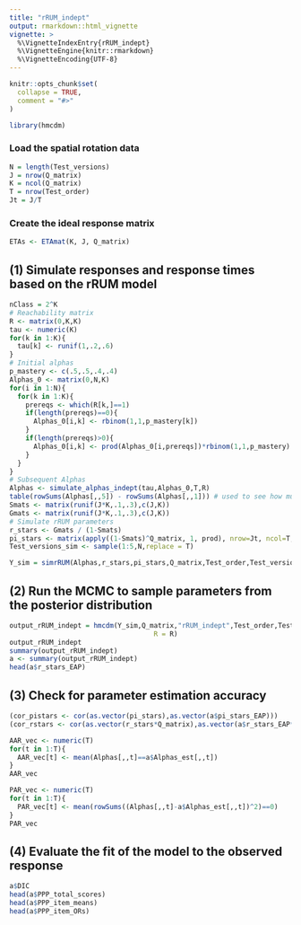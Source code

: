 ```yaml
---
title: "rRUM_indept"
output: rmarkdown::html_vignette
vignette: >
  %\VignetteIndexEntry{rRUM_indept}
  %\VignetteEngine{knitr::rmarkdown}
  %\VignetteEncoding{UTF-8}
---
```


```r
knitr::opts_chunk$set(
  collapse = TRUE,
  comment = "#>"
)
```

```r
library(hmcdm)
```

### Load the spatial rotation data

```r
N = length(Test_versions)
J = nrow(Q_matrix)
K = ncol(Q_matrix)
T = nrow(Test_order)
Jt = J/T
```

### Create the ideal response matrix

```r
ETAs <- ETAmat(K, J, Q_matrix)
```


## (1) Simulate responses and response times based on the rRUM model

```r
nClass = 2^K
# Reachability matrix
R <- matrix(0,K,K)
tau <- numeric(K)
for(k in 1:K){
  tau[k] <- runif(1,.2,.6)
}
# Initial alphas
p_mastery <- c(.5,.5,.4,.4)
Alphas_0 <- matrix(0,N,K)
for(i in 1:N){
  for(k in 1:K){
    prereqs <- which(R[k,]==1)
    if(length(prereqs)==0){
      Alphas_0[i,k] <- rbinom(1,1,p_mastery[k])
    }
    if(length(prereqs)>0){
      Alphas_0[i,k] <- prod(Alphas_0[i,prereqs])*rbinom(1,1,p_mastery)
    }
  }
}
# Subsequent Alphas
Alphas <- simulate_alphas_indept(tau,Alphas_0,T,R)
table(rowSums(Alphas[,,5]) - rowSums(Alphas[,,1])) # used to see how much transition has taken place
Smats <- matrix(runif(J*K,.1,.3),c(J,K))
Gmats <- matrix(runif(J*K,.1,.3),c(J,K))
# Simulate rRUM parameters
r_stars <- Gmats / (1-Smats)
pi_stars <- matrix(apply((1-Smats)^Q_matrix, 1, prod), nrow=Jt, ncol=T, byrow=T)
Test_versions_sim <- sample(1:5,N,replace = T)

Y_sim = simrRUM(Alphas,r_stars,pi_stars,Q_matrix,Test_order,Test_versions_sim)
```


## (2) Run the MCMC to sample parameters from the posterior distribution

```r
output_rRUM_indept = hmcdm(Y_sim,Q_matrix,"rRUM_indept",Test_order,Test_versions_sim,1000,300,
                                    R = R)
output_rRUM_indept
summary(output_rRUM_indept)
a <- summary(output_rRUM_indept)
head(a$r_stars_EAP)
```

## (3) Check for parameter estimation accuracy

```r
(cor_pistars <- cor(as.vector(pi_stars),as.vector(a$pi_stars_EAP)))
(cor_rstars <- cor(as.vector(r_stars*Q_matrix),as.vector(a$r_stars_EAP*Q_matrix)))

AAR_vec <- numeric(T)
for(t in 1:T){
  AAR_vec[t] <- mean(Alphas[,,t]==a$Alphas_est[,,t])
}
AAR_vec

PAR_vec <- numeric(T)
for(t in 1:T){
  PAR_vec[t] <- mean(rowSums((Alphas[,,t]-a$Alphas_est[,,t])^2)==0)
}
PAR_vec
```

## (4) Evaluate the fit of the model to the observed response

```r
a$DIC
head(a$PPP_total_scores)
head(a$PPP_item_means)
head(a$PPP_item_ORs)

```

